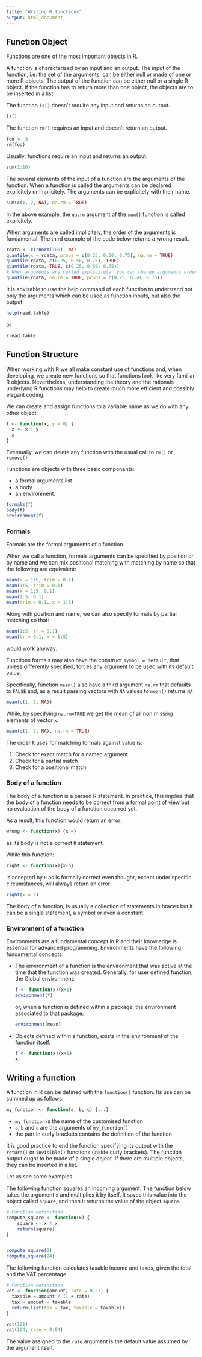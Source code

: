 ```yaml
---
title: "Writing R functions"
output: html_document
---
```


## Function Object

Functions are one of the most important objects in R.

A function is characterised by an input and an output. The input of the function, i.e. the set of the arguments, can be either null or made of one or more R objects. The output of the function can be either null or a single R object. If the function has to return more than one object, the objects are to be inserted in a list.

The function `ls()` doesn't require any input and returns an output.

```r
ls()
```

The function `rm()` requires an input and doesn't return an output.

```r
foo <- 3
rm(foo)
```

Usually, functions require an input and returns an output.

```r
sum(1:10)
```

The several elements of the input of a function are the arguments of the function. When a function is called the arguments can be declared explicitely or implicitely. The arguments can be explicitely with their name.

```r
sum(c(1, 2, NA), na.rm = TRUE)
```
In the above example, the `na.rm` argument of the `sum()` function is called explicitely.

When arguments are called implicitely, the order of the arguments is fundamental. The third example of the code below returns a wrong result.

```r
rdata <- c(rnorm(100), NA)
quantile(x = rdata, probs = c(0.25, 0.50, 0.75), na.rm = TRUE)
quantile(rdata, c(0.25, 0.50, 0.75), TRUE)
quantile(rdata, TRUE, c(0.25, 0.50, 0.75))
# When arguments are called explicitely, you can change arguments order 
quantile(rdata, na.rm = TRUE, probs = c(0.25, 0.50, 0.75))
```


It is advisable to use the help command of each function to understand not only the arguments which can be used as function inputs, but also the output:
  
```r
help(read.table)
```

or

```r
?read.table
```

<!--

## Mathematical Functions

The names of the basic functions and mathematical operators in R follow the standards of programming languages. In this paragraph the functions and operators enabling basic mathematical operations to be performed will be dealt with. R can also be used to perform more complex calculations, such as matrix operations or calculations with complex numbers.

Functions are usually applied to one or more vectors. In this case, operations are performed on each element of each vector. Vectors have to be the same length.

```r
x = 1:10
y = 11:20
z = -4:5
x + y + z
exp(x)
log(z)
abs(z)
sqrt(x)
```

The `sum()` function calculates the sum of all the elements of a vector.

```r
sum(x)
```

The `floor`, `ceiling`, `trunc` and `round` functions can be used to round a number. `floor()` returns a numeric vector containing the largest integers not greater than the corresponding input elements. `ceiling()` returns a numeric vector containing the smallest integers not less than the corresponding input elements. `trunc()` returns a numeric vector containing the integers formed by truncating the input values toward 0. `round()` rounds the values in its first argument to the specified number of decimal places (default 0).

```r
floor(3.14)
floor(3.67)
ceiling(3.14)
ceiling(3.67)
trunc(3.14)
trunc(3.67)
round(3.14, digits = 1)
round(3.19, digits = 1)
```


## Probabilistic Functions

Probabilistic functions in R fall into four categories:

 1. `r*` functions for generating random numbers,
 2. `d*` functions for calculating the value of the density function in a point,
 3. `p*` functions for calculating the cumulative distribution function,
 4. `q*` functions for calculating quantiles.

The asterisk indicates the distribution which is used: `norm` for normal distribution, `t` for Student's t-distribution, `binom` for binomial distribution, `gamma` distribution, `beta` distribution, `weibull` distribution, etc. R integrates numerous statistical distributions. The list of all the probability distributions included in the base R can be obtained by typing `help(Distributions)`. Other probability distributions become available when loading additional packages.

The following functions:
```r
rnorm(n = 10)
rnorm(n = 20, mean = 3, sd = 5)
rbinom(n = 50, size = 20, prob = 0.8)
rweibull(n = 30, shape = 5, scale = 3)
```
generate, respectively:

 - 10 pseudorandom values from a normal distribution with parameters (0, 1);
 - 20 pseudorandom values from a normal distribution with parameters (3, 5);
 - 50 pseudorandom values from a binomial distribution with $n = 20$ and $\pi = 0.8$;
 - 50 pseudorandom values from a Weibull distribution with parameters (5, 3).

The following functions:
```r
dbinom(x = 20, size = 20, prob = 0.8)
dnorm(x = -5:5, mean = 0, sd = 1)
```
calculate, respectively:

 - the probability that `x` is equal to 20, if `x` is distributed as a binomial distribution with $n = 20$ and $\pi = 0.8$;
 - thee values of the density function of a standard normal for integer values comprised between -5 and 5. As expected, the highest value is obtained with 0. 

The following functions:
```r
pnorm(q = 0, mean = 0, sd = 1)
pbinom(q = 20, size = 20, prob = 0.8)
```
calculate, respectively:

 - the value of the cumulative distribution function of a standard normal distribution at zero; as expected the result is 0.5.
 - the value of a cumulative distribution function of a binomial distribution with parameters $n = 20$ and $\pi = 0.8$ at 20; as expected, the result is 1.

The following functions:
```r
qnorm(p = 0.5, mean = 0, sd = 1)
qbinom(p = 0.5, size = 20, prob = 0.8)
```
calculate, respectively:

 - the quantile with which a 0.5 probability on the left is obtained in a standard normal distribution;
 - The quantile with which a 0.5 probability on the left is obtained in a binomial distribution with parameters $n = 20$ and $\pi = 0.8$.


## Statistical Functions

Any kind of statistical analysis can be performed in R thanks to the built-in functions of the base version or the numerous additional packages. The functions enabling the calculation of the main descriptive statistical analyses are explained below.
 
The `mean()`, `median()`, `sd()` and `var()` functions are used to calculate the mean, the median, the sample standard deviation and the sample variance of a numeric vector. 

```r
x = mtcars$mpg
mean(x)
median(x)
sd(x)  
var(x)
```

The `quantile()` function calculates one or more quantiles.

```r
quantile(x, .9) 
quantile(x, c(.3, .84))
quantile(x, c(.25, .50, .75))
```

The `min()` and `max()` functions return the minimum and maximum  value respectively.

```r
min(x)
max(x)
```

The `summary()` generic function applied to a numeric vector returns minimum, maximum, quartiles and arithmetic mean.

```r
summary(x)
```

Correlation and covariance can be calculated with the `cor()` and `cov()` functions, respectively.

```r
data = mtcars[, c(1, 3, 4, 5, 6)]
cor(data)
cov(data)
```

-->

## Function Structure

When working with R we all make constant use of functions and, when developing, we create new functions so that functions look like very familiar R objects. Nevertheless, understanding the theory and the rationals underlying R functions may help to create much more efficient and possibly elegant coding.

We can create and assign functions to a variable name as we do with any other object:

```r
f <- function(x, y = 0) {
  z <- x + y
  z
}
```

Eventually, we can delete any function with the usual call to `rm()` or `remove()`

Functions are objects with three basic components: 

* a formal arguments list
* a body
* an environment. 

```r
formals(f)
body(f)
environment(f)
```


### Formals
Formals are the formal arguments of a function.
<!--
Formals are the formal arguments of a function returned as an object of class `pairlist` where a `pairlist` can be thought as something similar to a list with an important difference:

```r
is.null(pairlist())
is.null(list())
```

that is: a `pairlist` of length zero is `NULL` while a `list` is not.
-->

When we call a function, formals arguments can be specified by position or by name and we can mix positional matching with matching by name so that the following are equivalent:

```r

mean(x = 1:5, trim = 0.1)
mean(1:5, trim = 0.1)
mean(x = 1:5, 0.1)
mean(1:5, 0.1)
mean(trim = 0.1, x = 1:5)
```

Along with position and name, we can also specify formals by partial matching so that:

```r
mean(1:5, tr = 0.1)
mean(tr = 0.1, x = 1:5)
```

would work anyway.

Functions formals may also have the construct `symbol = default`, that unless differently specified, forces any argument to be used with its default value.

Specifically, function `mean()` also have a third argument `na.rm` that defaults to `FALSE` and, as a result passing vectors with `NA` values to `mean()` returns `NA`

```r
mean(c(1, 2, NA))
```

While, by specifying `na.rm=TRUE` we get the mean of all non missing elements of vector `x`.

```r
mean(c(1, 2, NA), na.rm = TRUE)
```

The order `R` uses for matching formals against value is:

1. Check for exact match for a named argument
2. Check for a partial match
3. Check for a positional match

<!--
Formals of a function are normally used within functions by the internal `R` evaluator but, we can use function `formals()` to expose formals explicitly. 

```r
formals(f)
```

`args()` is an other function that displays the formals in a more user friendly fashion. Actually, `args(fun)` returns a function with the same arguments as `fun` but with an empty body.  

```r
args(f)
```


Surely, for programming purposes, `formals()` is a better choice as it returns a simple `pairlist` that can be handled as a list:

```r
is.list(formals(mean))
```

The "`...`" argument of a function is a special argument and can contain any number of `symbol=value` arguments. The "`...`" argument is transformed by `R` into a list that is simply added to the `formals` list:

```r
h <- function (x, ...) {0}
formals(h)
```

The "`...`" argument can be used if the number of arguments is unknown. Suppose we want to define a function that counts the number of rows of any given number of data frames we could write:

```r
count_rows <- function(...) {
  list <- list(...)
  lapply(list, nrow)
}

count_rows(airquality, cars)
```

Similarly, the "`...`" arguments becomes very handy when the "`...`" arguments will be passed on to another function as it often happened when calling `plot()` from within another function. The following example shows a basic plot function used for depths plotting where additional graphics parameters are passed via "`...`":

```r
time <-  1:13
depth <-  c(0,9,18,21,21,21,21,18,9,3,3,3,0)

plot_depth <-  function ( time , depth , type = "l", ...){
  plot(time, -depth, type = type, 
       ylab = deparse(substitute(depth)), ...)
}
par(mfrow = c(1, 2))
plot_depth(time, depth, lty = 2)
plot_depth(time, depth, lwd = 4, col = "red")
```
-->

### Body of a function

The body of a function is a parsed R statement. In practice, this implies that the body of a function needs to be correct from a formal point of view but no evaluation of the body of a function occurred yet. 

As a result, this function would return an error:

```r
wrong <- function(x) {x =}
```

as its body is not a correct `R` statement.

While this function:

```r
right <- function(x){x+h}
```

is accepted by `R` as is formally correct even thought, except under specific circumstances, will always return an error:

```r
right(x = 2)
```

The body of a function, is usually a collection of statements in braces but it can be a single statement, a symbol or even a constant.

### Environment of a function
Environments are a fundamental concept in R and their knowledge is essential for advanced programming.
<!--
Environments are not threated here, but the following fundamental concepts:
-->
Environments have the following fundamental concepts:

 * The environment of a function is the environment that was active at the time that the function was created. Generally, for user defined function, the Global environment:

    ```r
    f <- function(x){x+1}
    environment(f)
    ```
    or, when a function is defined within a package, the environment associated to that package:

    ```r
    environment(mean)
    ```

 * Objects defined within a function, exists in the environment of the function itself.
 
    ```r
    f <- function(x){x+1}
    x
   ```

## Writing a function

A function in R can be defined with the `function()` function. Its use can be summed up as follows:
  
```r
my_function <- function(a, b, c) {...}
```

* `my_function` is the name of the customised function 
* `a`, `b` and `c` are the arguments of `my_function()` 
* the part in curly brackets contains the definition of the function

It is good practice to end the function specifying its output with the `return()` or `invisible()` functions (inside curly brackets). The function output ought to be made of a single object. If there are multiple objects, they can be inserted in a list. 

Let us see some examples.  

The following function squares an incoming argument. The function below takes the argument `x` and multiplies it by itself. It saves this value into the object called `square`, and then it returns the value of the object `square`.

```r
# Function definition
compute_square <- function(x) {
    square <- x * x
    return(square)
}


compute_square(2)
compute_square(24)
```


The following function calculates taxable income and taxes, given the total and the VAT percentage.

```r
# Function definition
vat <- function(amount, rate = 0.21) {
  taxable = amount / (1 + rate)
  tax = amount - taxable
  return(list(tax = tax, taxable = taxable))
}

vat(121)
vat(104, rate = 0.04)
```

The value assigned to the `rate` argument is the default value assumed by the argument itself.

   
<!--

## Summary
> In this chapter, we showed the most common object types within R. We introduced the main features of each object type and how get a subset of data. Vector is the "basic" object. You can have a numeric, character or logical vector. Matrices are generalisation of vectors. Lists are more complex data type: they collect in a single object several other objects. A factor is a vector-like object used to specify a discrete classification (grouping) of the components of other vectors of the same length. Data frame is a very well-know structure in statistics. It looks like a matrix, but each column can contain different types of data. Its different kinds of information are organised in columns, whereas rows represent different types of observational units. Now that you know the several object types of R, it's time to get your data into the mix. 
In the next chapter, we'll look how to import data into and export data from R from text files, other programs, and database management systems.

-->